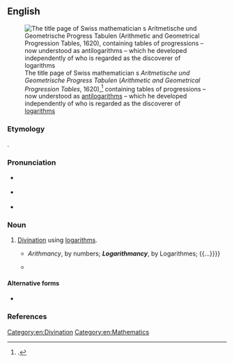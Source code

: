 ==English==
{{was wotd|2017|April|4}}
[[File:Jost Bürgis Logarithmentafel.jpg|thumb|The title page of Swiss mathematician {{w|Jost Bürgi}}s ''Aritmetische und Geometrische Progress Tabulen'' (''Arithmetic and Geometrical Progression Tables'', 1620),<ref>{{cite-book|author=Jost Bürgi|authorlink=Jost Bürgi|title=Aritmetische und Geometrische Progress Tabulen: Sambt gründlichen undterricht, wie solche nützlich in allerley Rechnungen zugebrauchen und verstanden werden sol|trans-title=Arithmetic and Geometrical Progression Tables: Together with thorough instructions, on how to Use and Understand Them in All Kinds of Calculations|location=Prague|publisher=Sessen|year=1620|oclc=166067543}}.</ref> containing tables of progressions&nbsp;– now understood as [[antilogarithm]]s&nbsp;– which he developed independently of {{w|John Napier}} who is regarded as the discoverer of [[logarithms]]]]

===Etymology===
{{blend|logarithm|arithmancy|lang=en}}.

===Pronunciation===
* {{a|RP}} {{IPA|/lɒɡəˈɹɪðmənsi/|/-ˈɹɪθ-/|lang=en}}
* {{a|GA}} {{IPA|/lɔɡəˈɹɪðmənsi/|/lɑ-/|lang=en}}
* {{hyphenation|log|a|rith|man|cy|lang=en}}

===Noun===
{{en-noun|-}}

# {{lb|en|obsolete|rare}} [[divination|Divination]] using [[logarithm]]s.
#* {{quote-book|author=John Gaule|authorlink=John Gaule|chapter=From the Affinity to Witch-craft|title={{lang|el|Πῦς-μαντία}} [Pys-mantia] the Mag-astro-mancer, or The Magicall-astrologicall-diviner Posed, and Puzzled. By John Gaule, Minister of Great Staughton in the county of Huntingdon|location=London|publisher=Printed for Joshua Kirton at the Kings Arms in [[w:St Paul's Cathedral|St. Pauls Church-yard]]|year=1652|page=165|pageurl=http://quod.lib.umich.edu/e/eebo/A42502.0001.001/182:6.19?firstpubl1=1470;firstpubl2=1700;singlegenre=All;sort=occur;type=simple;vid=58142;q1=logarithmancy|oclc=84406965|passage=What difference betwixt ''Astromancy'', ''Magomancy'', or ''Magastromancy'' (as touching a sorcerous both superstition, and operation) and all these after-named? ''viz.'' {{...}} ''Arithmancy'', by numbers; '''''Logarithmancy''''', by Logarithmes; {{...}}}}
#* {{quote-book|author=Walter B[rown] Gibson|authorlink=Walter B. Gibson|author2=Litzka R. Gibson|chapter=Logarithmancy|title=The Complete Illustrated Book of Divination and Prophecy|location=Garden City, N.Y.|publisher=[[w:Doubleday (publisher)|Doubleday]]|year=1973|isbn=978-0-385-03599-6|passage='''LOGARITHMANCY''': A mathematical method of divination performed with the aid of logarithms. Now supplanted by modern computers.}}

====Alternative forms====
* {{l|en|logarithmomancy}}

===References===
<references />

[[Category:en:Divination]]
[[Category:en:Mathematics]]